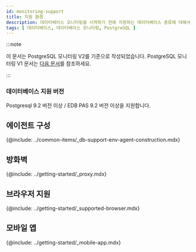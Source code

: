 ```yaml
---
id: monitoring-support
title: 지원 환경
description: 데이터베이스 모니터링을 시작하기 전에 지원하는 데이터베이스 종류에 대해서 알아보세요.
tags: [ 데이터베이스, 데이터베이스 모니터링, PostgreSQL ]
---
```



:::note

이 문서는 PostgreSQL 모니터링 V2를 기준으로 작성되었습니다. PostgreSQL 모니터링 V1 문서는 [다음 문서](../postgresql-v1/monitoring-support)를 참조하세요.

:::


<Desc name='PostgreSQL' />

### 데이터베이스 지원 버전

Postgresql 9.2 버전 이상 / EDB PAS 9.2 버전 이상을 지원합니다.

## 에이전트 구성

{@include: ../common-items/_db-support-env-agent-construction.mdx} 

## 방화벽

{@include: ../getting-started/_proxy.mdx}

## 브라우저 지원

{@include: ../getting-started/_supported-browser.mdx}  

## 모바일 앱

{@include: ../getting-started/_mobile-app.mdx} 